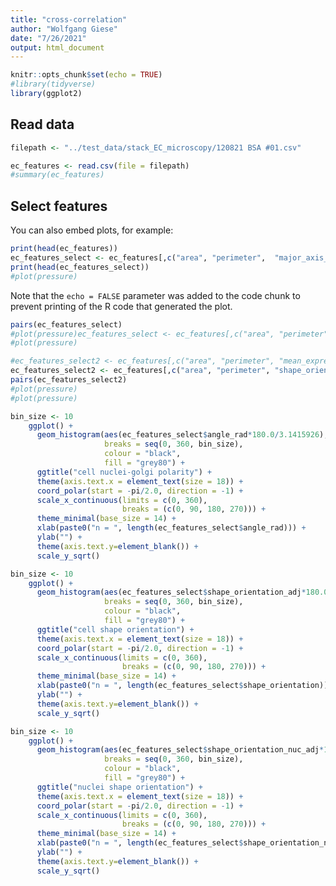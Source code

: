```yaml
---
title: "cross-correlation"
author: "Wolfgang Giese"
date: "7/26/2021"
output: html_document
---
```


```r
knitr::opts_chunk$set(echo = TRUE)
#library(tidyverse)
library(ggplot2)
```

## Read data

```r
filepath <- "../test_data/stack_EC_microscopy/120821 BSA #01.csv"

ec_features <- read.csv(file = filepath)
#summary(ec_features)
```

## Select features

You can also embed plots, for example:

```r
print(head(ec_features))
ec_features_select <- ec_features[,c("area", "perimeter",  "major_axis_length", "minor_axis_length", "shape_orientation", "angle_rad", "shape_orientation_nuc")]
print(head(ec_features_select))
#plot(pressure)
```

Note that the `echo = FALSE` parameter was added to the code chunk to prevent printing of the R code that generated the plot.


```r
pairs(ec_features_select)
#plot(pressure)ec_features_select <- ec_features[,c("area", "perimeter", "mean_expression", "major_axis_length", "minor_axis_length", "shape_orientation", "flow_alignment")]
#plot(pressure)


```


```r
#ec_features_select2 <- ec_features[,c("area", "perimeter", "mean_expression", "shape_orientation", "angle_rad")]
ec_features_select2 <- ec_features[,c("area", "perimeter", "shape_orientation", "angle_rad")]
pairs(ec_features_select2)
#plot(pressure)
#plot(pressure)
```


```r
bin_size <- 10
    ggplot() +
      geom_histogram(aes(ec_features_select$angle_rad*180.0/3.1415926),
                     breaks = seq(0, 360, bin_size),
                     colour = "black",
                     fill = "grey80") +
      ggtitle("cell nuclei-golgi polarity") +
      theme(axis.text.x = element_text(size = 18)) +
      coord_polar(start = -pi/2.0, direction = -1) +
      scale_x_continuous(limits = c(0, 360),
                         breaks = (c(0, 90, 180, 270))) +
      theme_minimal(base_size = 14) +
      xlab(paste0("n = ", length(ec_features_select$angle_rad))) +
      ylab("") +
      theme(axis.text.y=element_blank()) +
      scale_y_sqrt()
```


```r
bin_size <- 10
    ggplot() +
      geom_histogram(aes(ec_features_select$shape_orientation_adj*180.0/3.1415926),
                     breaks = seq(0, 360, bin_size),
                     colour = "black",
                     fill = "grey80") +
      ggtitle("cell shape orientation") +
      theme(axis.text.x = element_text(size = 18)) +
      coord_polar(start = -pi/2.0, direction = -1) +
      scale_x_continuous(limits = c(0, 360),
                         breaks = (c(0, 90, 180, 270))) +
      theme_minimal(base_size = 14) +
      xlab(paste0("n = ", length(ec_features_select$shape_orientation))) +
      ylab("") +
      theme(axis.text.y=element_blank()) +
      scale_y_sqrt()
```

```r
bin_size <- 10
    ggplot() +
      geom_histogram(aes(ec_features_select$shape_orientation_nuc_adj*180.0/3.1415926),
                     breaks = seq(0, 360, bin_size),
                     colour = "black",
                     fill = "grey80") +
      ggtitle("nuclei shape orientation") +
      theme(axis.text.x = element_text(size = 18)) +
      coord_polar(start = -pi/2.0, direction = -1) +
      scale_x_continuous(limits = c(0, 360),
                         breaks = (c(0, 90, 180, 270))) +
      theme_minimal(base_size = 14) +
      xlab(paste0("n = ", length(ec_features_select$shape_orientation_nuc))) +
      ylab("") +
      theme(axis.text.y=element_blank()) +
      scale_y_sqrt()
```

